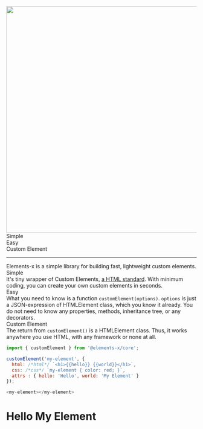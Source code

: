 
<Meta title="Introduction" />

<div class="d-flex align-items-center">
  <img src="http://elements-x.com/assets/elements-x.png" width="600" />
  <div class="ps-5">
    <div class="fs-5">Simple</div>
    <div class="fs-5">Easy</div>
    <div class="fs-5">Custom Element</div>
  </div>
</div>

<hr class="border border-primary bg-primary" />

<div class="text-center p-4">
Elements-x is a simple library for building fast, lightweight custom elements.
</div>

<div class="container row">
  <div class="col">
    <div class="fs-4 p-4">Simple</div>
    It's tiny wrapper of Custom Elements, 
    <a href="https://html.spec.whatwg.org/multipage/custom-elements.html#custom-elements">a HTML standard</a>.
    With minimum coding, you can create your own custom elements in seconds.
  </div>

  <div class="col">
    <div class="fs-4 p-4">Easy</div>
    What you need to know is a function <code>customElement(options)</code>.
    <code>options</code> is just a JSON-expression of HTMLElement class, which you know it already.
    You do not need to know any properties, methods, inheritance tree, or any decorators.
  </div>

  <div class="col">
    <div class="fs-4 p-4">Custom Element</div>
    The return from <code>customElement()</code> is a HTMLElement class.
    Thus, it works anywhere you use HTML, with any framework or none at all. 
  </div>
</div>

```javascript
import { customElement } from '@elements-x/core';

customElement('my-element', {
  html: /*html*/ `<h1>{{hello}} {{world}}</h1>`,
  css: /*css*/ `my-element { color: red; }`,
  attrs : { hello: 'Hello', world: 'My Element' }
});

<my-element></my-element>
````
<h1 class="text-danger">Hello My Element</h1>


